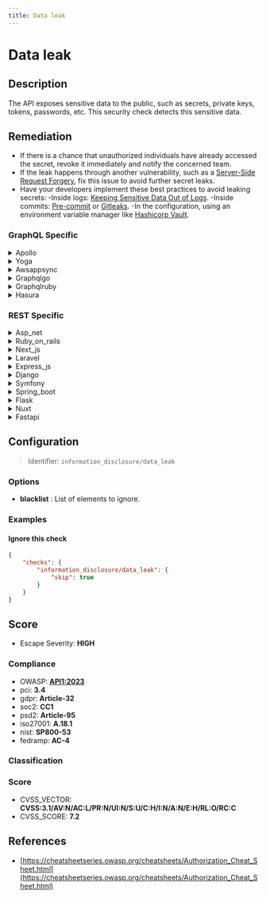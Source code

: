 ```yaml
---
title: Data leak
---
```


# Data leak

## Description

The API exposes sensitive data to the public, such as secrets, private keys, tokens, passwords, etc.
This security check detects this sensitive data.


## Remediation

* If there is a chance that unauthorized individuals have already accessed the secret, revoke it immediately and notify the concerned team. 
* If the leak happens through another vulnerability, such as a [Server-Side Request Forgery](https://docs.escape.tech/vulnerabilities/request_forgery/ssrf), fix this issue to avoid further secret leaks.
* Have your developers implement these best practices to avoid leaking secrets: -Inside logs: [Keeping Sensitive Data Out of Logs](https://medium.com/@joecrobak/seven-best-practices-for-keeping-sensitive-data-out-of-logs-3d7bbd12904).     -Inside commits: [Pre-commit](https://pre-commit.com/) or [Gitleaks](https://github.com/zricethezav/gitleaks).     -In the configuration, using an environment variable manager like [Hashicorp Vault](https://www.hashicorp.com/products/vault). 


### GraphQL Specific

<details>
    <summary>Apollo</summary>

To address a data leak within the Apollo framework engine, ensure that all sensitive data is handled securely by implementing proper access controls, encrypting data at rest and in transit, and conducting regular security audits to identify and patch vulnerabilities. Additionally, utilize Apollo's built-in features for privacy, such as private schema fields, and adhere to best practices for API security.

</details>

<details>
    <summary>Yoga</summary>

To address the data leak issue within the Yoga framework engine, ensure that all sensitive data is encrypted both at rest and in transit. Implement access controls and audit logs to monitor data access. Regularly update the framework to the latest version to patch any security vulnerabilities. Additionally, conduct thorough security assessments and code reviews to identify and mitigate potential data exposure points.

</details>

<details>
    <summary>Awsappsync</summary>

To mitigate data leaks in AWS AppSync, ensure that all GraphQL queries and mutations are properly authenticated and authorized. Implement fine-grained access control using AWS Identity and Access Management (IAM) and Amazon Cognito. Regularly audit your API configurations and access patterns, and encrypt sensitive data both at rest and in transit using AWS encryption services. Additionally, enable logging and monitoring with AWS CloudTrail and Amazon CloudWatch to detect and respond to any unauthorized access or anomalies.

</details>

<details>
    <summary>Graphqlgo</summary>

To mitigate data leaks in a GraphQL Go framework engine, ensure that all sensitive fields are properly secured and that access control policies are in place to restrict unauthorized access. Implement field-level security to limit exposure of data based on user roles and permissions. Regularly audit your GraphQL schema and resolvers for potential vulnerabilities, and use query complexity analysis to prevent abusive queries. Additionally, consider using a GraphQL security library or middleware that provides features such as depth limiting, amount limiting, and introspection disabling to further protect against data leaks.

</details>

<details>
    <summary>Graphqlruby</summary>

To mitigate data leaks in the GraphQL Ruby framework, ensure that proper authentication and authorization checks are in place before allowing access to sensitive data. Implement field-level permissions to control access to specific parts of your schema. Use the graphql-guards gem to easily define policies for your GraphQL fields. Additionally, consider rate limiting to prevent excessive requests that could lead to data exposure. Regularly audit your GraphQL queries and mutations for potential vulnerabilities and apply the principle of least privilege when assigning data access to different roles.

</details>

<details>
    <summary>Hasura</summary>

To mitigate data leaks in the Hasura framework, ensure that all GraphQL queries are properly authenticated and authorized. Implement role-based access control (RBAC) to restrict data access based on user roles. Regularly audit your access control policies and review logs to detect any unauthorized access. Additionally, use environment variables for sensitive information instead of hardcoding them in the application code or configuration files. Keep the Hasura engine and all dependencies up to date with the latest security patches.

</details>


### REST Specific

<details>
    <summary>Asp_net</summary>

Implement proper access controls and ensure sensitive data is encrypted both in transit and at rest. Utilize ASP.NET's built-in features such as the Secure Socket Layer (SSL) for data in transit and the Data Protection API for encrypting sensitive data at rest. Regularly audit your API endpoints for unintended data exposure and adhere to the principle of least privilege when assigning permissions.

</details>

<details>
    <summary>Ruby_on_rails</summary>

In Ruby on Rails, ensure that sensitive data is not included in the output of APIs by using strong parameters to whitelist only the necessary attributes for exposure. Additionally, configure the application to use environment variables or encrypted secrets management for handling confidential information, and never hardcode sensitive data within the codebase. Regularly audit your code and dependencies for vulnerabilities that could lead to data exposure.

</details>

<details>
    <summary>Next_js</summary>

Ensure that sensitive data is not included in the API responses or client-side code. Use environment variables and server-side logic to handle secrets, and never expose them to the frontend. Implement proper access controls and audit logs to monitor data access.

</details>

<details>
    <summary>Laravel</summary>

Ensure that sensitive data is not included in API responses. Review the code to remove any direct references to private keys, tokens, or passwords. Use Laravel's built-in functions to secure environment variables and leverage access control mechanisms to protect API endpoints. Implement proper logging to detect any unauthorized access attempts.

</details>

<details>
    <summary>Express_js</summary>

Ensure that all sensitive data is properly encrypted and that API endpoints are secured with authentication and authorization checks. Implement environment variables to store secrets and use middleware like 'helmet' to set security-related HTTP headers. Regularly audit your code and dependencies for vulnerabilities.

</details>

<details>
    <summary>Django</summary>

Ensure that Django's DEBUG mode is set to False in production to prevent the exposure of sensitive information. Use environment variables or a secure key management system to handle secrets and credentials. Regularly audit your code and use tools like Django's built-in 'check' framework to detect potential data leaks. Implement proper access controls and permissions for API endpoints.

</details>

<details>
    <summary>Symfony</summary>

In the Symfony framework, ensure that all sensitive data is properly secured by using environment variables for storing secrets and access credentials. Utilize the 'dotenv' component for local environments and secure production secrets with a vault service or server environment variables. Implement access controls and use Symfony's 'secrets' management for sensitive values. Regularly audit your codebase to ensure that no sensitive data is hard-coded or exposed through APIs. Additionally, employ HTTPS and proper authentication mechanisms to protect data in transit.

</details>

<details>
    <summary>Spring_boot</summary>

Ensure that sensitive data is not logged or exposed in API responses. Use environment variables or a secure vault service to manage secrets, and implement proper access controls and encryption for data in transit and at rest. Regularly audit your code and use automated tools to detect potential leaks. Update your Spring Boot application properties to exclude sensitive information from being exposed and configure proper logging levels to prevent accidental leaks.

</details>

<details>
    <summary>Flask</summary>

Ensure that Flask endpoints handling sensitive data implement proper access controls and do not return confidential information in responses. Use environment variables or secure storage solutions to manage secrets, and never hardcode them in the source code. Regularly audit your code and use tools like static analyzers to detect accidental exposure of sensitive data.

</details>

<details>
    <summary>Nuxt</summary>

Ensure that all sensitive data is stored in environment variables and not hardcoded in the application code. Use .env files for local development and secure secret management systems for production. Additionally, implement proper access controls and audit logs to monitor access to sensitive data. Regularly review and update API endpoints to ensure they do not inadvertently expose sensitive information.

</details>

<details>
    <summary>Fastapi</summary>

Ensure that all sensitive data is properly encrypted and that API endpoints are secured with authentication and authorization checks. Implement environment variables for storing secrets and use FastAPI's dependency injection system to manage security configurations. Regularly audit your code and dependencies for vulnerabilities.

</details>

## Configuration

> Identifier: `information_disclosure/data_leak`

### Options

- **blacklist** : List of elements to ignore.





### Examples



#### Ignore this check

```json
{
    "checks": {
        "information_disclosure/data_leak": {
            "skip": true
        }
    }
}
```




## Score

- Escape Severity: **<span className="high-severity">HIGH</span>**

### Compliance

- OWASP: **[API1:2023](https://github.com/OWASP/API-Security/blob/master/editions/2023/en/0xa1-broken-object-level-authorization.md)**
- pci: **3.4**
- gdpr: **Article-32**
- soc2: **CC1**
- psd2: **Article-95**
- iso27001: **A.18.1**
- nist: **SP800-53**
- fedramp: **AC-4**

### Classification






### Score

- CVSS_VECTOR: **CVSS:3.1/AV:N/AC:L/PR:N/UI:N/S:U/C:H/I:N/A:N/E:H/RL:O/RC:C**
- CVSS_SCORE: **7.2**

## References

- [https://cheatsheetseries.owasp.org/cheatsheets/Authorization_Cheat_Sheet.html](https://cheatsheetseries.owasp.org/cheatsheets/Authorization_Cheat_Sheet.html)
  